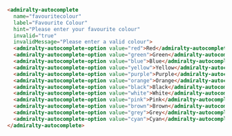 ```html
<admiralty-autocomplete
  name="favouritecolour"
  label="Favourite Colour"
  hint="Please enter your favourite colour"
  invalid="true"
  invalidMessage="Please enter a valid colour">
  <admiralty-autocomplete-option value="red">Red</admiralty-autocomplete-option>
  <admiralty-autocomplete-option value="green">Green</admiralty-autocomplete-option>
  <admiralty-autocomplete-option value="blue">Blue</admiralty-autocomplete-option>
  <admiralty-autocomplete-option value="yellow">Yellow</admiralty-autocomplete-option>
  <admiralty-autocomplete-option value="purple">Purple</admiralty-autocomplete-option>
  <admiralty-autocomplete-option value="orange">Orange</admiralty-autocomplete-option>
  <admiralty-autocomplete-option value="black">Black</admiralty-autocomplete-option>
  <admiralty-autocomplete-option value="white">White</admiralty-autocomplete-option>
  <admiralty-autocomplete-option value="pink">Pink</admiralty-autocomplete-option>
  <admiralty-autocomplete-option value="brown">Brown</admiralty-autocomplete-option>
  <admiralty-autocomplete-option value="grey">Grey</admiralty-autocomplete-option>
  <admiralty-autocomplete-option value="cyan">Cyan</admiralty-autocomplete-option>
</admiralty-autocomplete>
```
